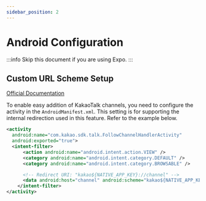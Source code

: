 ```yaml
---
sidebar_position: 2
---
```


# Android Configuration

:::info
Skip this document if you are using Expo.
:::

## Custom URL Scheme Setup

[Official Documentation](https://developers.kakao.com/docs/latest/ko/kakaotalk-channel/android#set-custom-url-scheme)

To enable easy addition of KakaoTalk channels, you need to configure the activity in the `AndroidManifest.xml`. This setting is for supporting the internal redirection used in this feature. Refer to the example below.

```xml
<activity
  android:name="com.kakao.sdk.talk.FollowChannelHandlerActivity"
  android:exported="true">
  <intent-filter>
      <action android:name="android.intent.action.VIEW" />
      <category android:name="android.intent.category.DEFAULT" />
      <category android:name="android.intent.category.BROWSABLE" />

      <!-- Redirect URI: "kakao${NATIVE_APP_KEY}://channel" -->
      <data android:host="channel" android:scheme="kakao${NATIVE_APP_KEY}" />
    </intent-filter>
</activity>
```
